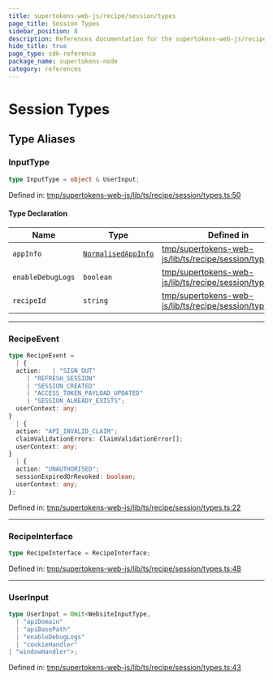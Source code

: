 ```yaml
---
title: supertokens-web-js/recipe/session/types
page_title: Session Types
sidebar_position: 8
description: References documentation for the supertokens-web-js/recipe/session/types package
hide_title: true
page_type: sdk-reference
package_name: supertokens-node
category: references
---
```


# Session Types


## Type Aliases

### InputType

```ts
type InputType = object & UserInput;
```

Defined in: [tmp/supertokens-web-js/lib/ts/recipe/session/types.ts:50](https://github.com/supertokens/supertokens-web-js/blob/be2e0fd7dcade8352cdc9639abe968e5cda5b1cd/lib/ts/recipe/session/types.ts#L50)

#### Type Declaration

| Name | Type | Defined in |
| ------ | ------ | ------ |
| `appInfo` | [`NormalisedAppInfo`](types.mdx#normalisedappinfo) | [tmp/supertokens-web-js/lib/ts/recipe/session/types.ts:52](https://github.com/supertokens/supertokens-web-js/blob/be2e0fd7dcade8352cdc9639abe968e5cda5b1cd/lib/ts/recipe/session/types.ts#L52) |
| `enableDebugLogs` | `boolean` | [tmp/supertokens-web-js/lib/ts/recipe/session/types.ts:53](https://github.com/supertokens/supertokens-web-js/blob/be2e0fd7dcade8352cdc9639abe968e5cda5b1cd/lib/ts/recipe/session/types.ts#L53) |
| `recipeId` | `string` | [tmp/supertokens-web-js/lib/ts/recipe/session/types.ts:51](https://github.com/supertokens/supertokens-web-js/blob/be2e0fd7dcade8352cdc9639abe968e5cda5b1cd/lib/ts/recipe/session/types.ts#L51) |

***

### RecipeEvent

```ts
type RecipeEvent = 
  | {
  action:   | "SIGN_OUT"
     | "REFRESH_SESSION"
     | "SESSION_CREATED"
     | "ACCESS_TOKEN_PAYLOAD_UPDATED"
     | "SESSION_ALREADY_EXISTS";
  userContext: any;
}
  | {
  action: "API_INVALID_CLAIM";
  claimValidationErrors: ClaimValidationError[];
  userContext: any;
}
  | {
  action: "UNAUTHORISED";
  sessionExpiredOrRevoked: boolean;
  userContext: any;
};
```

Defined in: [tmp/supertokens-web-js/lib/ts/recipe/session/types.ts:22](https://github.com/supertokens/supertokens-web-js/blob/be2e0fd7dcade8352cdc9639abe968e5cda5b1cd/lib/ts/recipe/session/types.ts#L22)

***

### RecipeInterface

```ts
type RecipeInterface = RecipeInterface;
```

Defined in: [tmp/supertokens-web-js/lib/ts/recipe/session/types.ts:48](https://github.com/supertokens/supertokens-web-js/blob/be2e0fd7dcade8352cdc9639abe968e5cda5b1cd/lib/ts/recipe/session/types.ts#L48)

***

### UserInput

```ts
type UserInput = Omit<WebsiteInputType, 
  | "apiDomain"
  | "apiBasePath"
  | "enableDebugLogs"
  | "cookieHandler"
| "windowHandler">;
```

Defined in: [tmp/supertokens-web-js/lib/ts/recipe/session/types.ts:43](https://github.com/supertokens/supertokens-web-js/blob/be2e0fd7dcade8352cdc9639abe968e5cda5b1cd/lib/ts/recipe/session/types.ts#L43)
